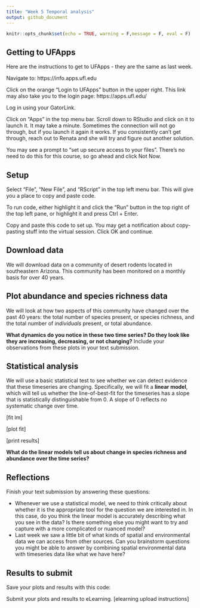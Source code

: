 ```yaml
---
title: "Week 5 Temporal analysis"
output: github_document
---
```


```r
knitr::opts_chunk$set(echo = TRUE, warning = F,message = F, eval = F)
```

## Getting to UFApps

Here are the instructions to get to UFApps - they are the same as last week. 
\

Navigate to: https://info.apps.ufl.edu

Click on the orange "Login to UFApps" button in the upper right. This link may also take you to the login page: https://apps.ufl.edu/ 

Log in using your GatorLink.

Click on "Apps" in the top menu bar. Scroll down to RStudio and click on it to launch it. It may take a minute. Sometimes the connection will not go through, but if you launch it again it works. If you consistently can't get through, reach out to Renata and she will try and figure out another solution. 

You may see a prompt to "set up secure access to your files". There's no need to do this for this course, so go ahead and click Not Now. 

## Setup

Select "File", "New File", and "RScript" in the top left menu bar. This will give you a place to copy and paste code.

To run code, either highlight it and click the "Run" button in the top right of the top left pane, or highlight it and press Ctrl + Enter. 

Copy and paste this code to set up. You may get a notification about copy-pasting stuff into the virtual session. Click OK and continue.

## Download data

We will download data on a community of desert rodents located in southeastern Arizona. This community has been monitored on a monthly basis for over 40 years. 

## Plot abundance and species richness data

We will look at how two aspects of this community have changed over the past 40 years: the total number of species present, or species richness, and the total number of *individuals* present, or total abundance.

**What dynamics do you notice in these two time series? Do they look like they are increasing, decreasing, or not changing?** Include your observations from these plots in your text submission. 

## Statistical analysis

We will use a basic statistical test to see whether we can detect evidence that these timeseries are changing. Specifically, we will fit a **linear model**, which will tell us whether the line-of-best-fit for the timeseries has a slope that is statistically distinguishable from 0. A slope of 0 reflects no systematic change over time. 

[fit lm]

[plot fit]

[print results]

**What do the linear models tell us about change in species richness and abundance over the time series?**


## Reflections

Finish your text submission by answering these questions:

- Whenever we use a statistical model, we need to think critically about whether it is the appropriate tool for the question we are interested in. In this case, do you think the linear model is accurately describing what you see in the data? Is there something else you might want to try and capture with a more complicated or nuanced model?
- Last week we saw a little bit of what kinds of spatial and environmental data we can access from other sources. Can you brainstorm questions you might be able to answer by combining spatial environmental data with timeseries data like what we have here?


## Results to submit

Save your plots and results with this code:

Submit your plots and results to eLearning. [elearning upload instructions]